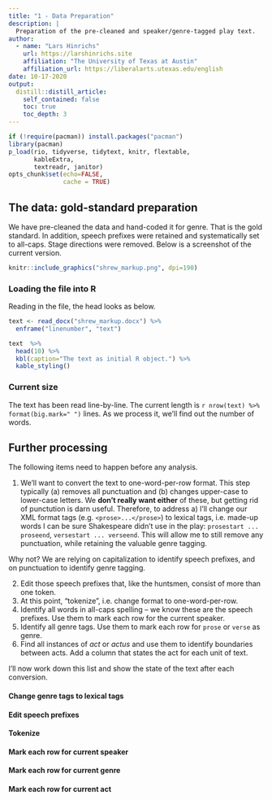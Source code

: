 ```yaml
---
title: "1 - Data Preparation"
description: |
  Preparation of the pre-cleaned and speaker/genre-tagged play text.
author:
  - name: "Lars Hinrichs"
    url: https://larshinrichs.site
    affiliation: "The University of Texas at Austin"
    affiliation_url: https://liberalarts.utexas.edu/english
date: 10-17-2020
output:
  distill::distill_article:
    self_contained: false
    toc: true
    toc_depth: 3
---
```


```r
if (!require(pacman)) install.packages("pacman")
library(pacman)
p_load(rio, tidyverse, tidytext, knitr, flextable,
       kableExtra,
       textreadr, janitor)
opts_chunk$set(echo=FALSE,
               cache = TRUE)
```

## The data: gold-standard preparation

We have pre-cleaned the data and hand-coded it for genre. That is the gold standard. In addition, speech prefixes were retained and systematically set to all-caps. Stage directions were removed. Below is a screenshot of the current version. 

```r
knitr::include_graphics("shrew_markup.png", dpi=190)
```

### Loading the file into R

Reading in the file, the head looks as below.

```r
text <- read_docx("shrew_markup.docx") %>% 
  enframe("linenumber", "text")

text  %>% 
  head(10) %>% 
  kbl(caption="The text as initial R object.") %>% 
  kable_styling()
```

### Current size

The text has been read line-by-line. The current length is `r nrow(text) %>% format(big.mark=" ")` lines. As we process it, we'll find out the number of words.

## Further processing

The following items need to happen before any analysis.

1. We'll want to convert the text to one-word-per-row format. This step typically (a) removes all punctuation and (b) changes upper-case to lower-case letters. We **don't really want either** of these, but getting rid of punctution is darn useful. Therefore, to address a) I'll change our XML format tags (e.g. `<prose>...</prose>`) to lexical tags, i.e. made-up words I can be sure Shakespeare didn't use in the play: `prosestart ... proseend`, `versestart ... verseend`. This will allow me to still remove any punctuation, while retaining the valuable genre tagging. 

<aside>Why not? We are relying on capitalization to identify speech prefixes, and on punctuation to identify genre tagging.</aside>

2. Edit those speech prefixes that, like the huntsmen, consist of more than one token.
3. At this point, "tokenize", i.e. change format to one-word-per-row.
4. Identify all words in all-caps spelling -- we know these are the speech prefixes. Use them to mark each row for the current speaker.
5. Identify all genre tags. Use them to mark each row for `prose` or `verse` as genre.
6. Find all instances of *act* or *actus* and use them to identify boundaries between acts. Add a column that states the act for each unit of text.

I'll now work down this list and show the state of the text after each conversion.

#### Change genre tags to lexical tags


#### Edit speech prefixes


#### Tokenize


#### Mark each row for current speaker


#### Mark each row for current genre


#### Mark each row for current act 

